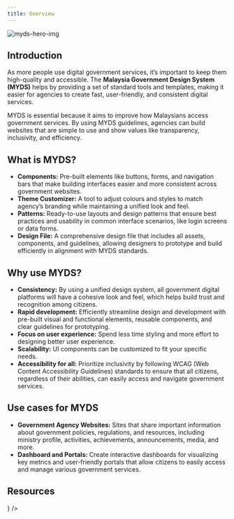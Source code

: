 ```yaml
---
title: Overview
---
```



![myds-hero-img](/design/myds-hero-img.png)

## Introduction

As more people use digital government services, it’s important to keep them high-quality and accessible. The **Malaysia Government Design System (MYDS)** helps by providing a set of standard tools and templates, making it easier for agencies to create fast, user-friendly, and consistent digital services.

MYDS is essential because it aims to improve how Malaysians access government services. By using MYDS guidelines, agencies can build websites that are simple to use and show values like transparency, inclusivity, and efficiency.

## What is MYDS?

- **Components:** Pre-built elements like buttons, forms, and navigation bars that make building interfaces easier and more consistent across government websites.
- **Theme Customizer:** A tool to adjust colours and styles to match agency’s branding while maintaining a unified look and feel.
- **Patterns:** Ready-to-use layouts and design patterns that ensure best practices and usability in common interface scenarios, like login screens or data forms.
- **Design File:** A comprehensive design file that includes all assets, components, and guidelines, allowing designers to prototype and build efficiently in alignment with MYDS standards.

## Why use MYDS?

- **Consistency:** By using a unified design system, all government digital platforms will have a cohesive look and feel, which helps build trust and recognition among citizens.
- **Rapid development:** Efficiently streamline design and development with pre-built visual and functional elements, reusable components, and clear guidelines for prototyping.
- **Focus on user experience:** Spend less time styling and more effort to designing better user experience.
- **Scalability:** UI components can be customized to fit your specific needs.
- **Accessibility for all:** Prioritize inclusivity by following WCAG (Web Content Accessibility Guidelines) standards to ensure that all citizens, regardless of their abilities, can easily access and navigate government services.

## Use cases for MYDS

- **Government Agency Websites:** Sites that share important information about government policies, regulations, and resources, including ministry profile, activities, achievements, announcements, media, and more.
- **Dashboard and Portals:** Create interactive dashboards for visualizing key metrics and user-friendly portals that allow citizens to easily access and manage various government services.

## Resources

<Cards>
  <Card
    href="https://www.figma.com/design/svmWSPZarzWrJ116CQ8zpV/MYDS-(Beta)?node-id=7-20696"
    title="Figma"
    description="Design canvas for interactive preview of components, templates, and guidelines."
    icon={<FigmaIcon />}
  />
</Cards>
